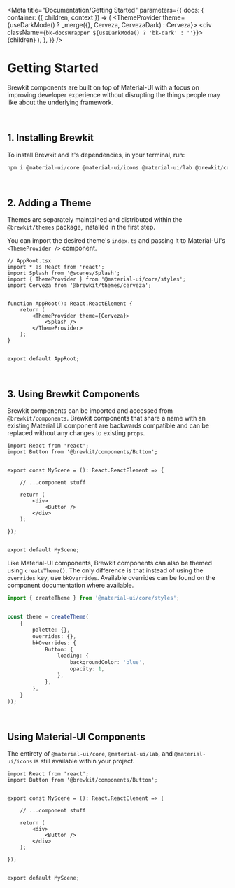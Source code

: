 

<Meta
    title="Documentation/Getting Started"
    parameters={{
        docs: {
            container: ({ children, context }) => (
                <DocsContainer context={context}>
                    <ThemeProvider theme={useDarkMode() ? _merge({}, Cerveza, CervezaDark) : Cerveza}>
                        <div className={`bk-docsWrapper ${useDarkMode() ? 'bk-dark' : ''}`}>
                            {children}
                        </div>
                    </ThemeProvider>
                </DocsContainer>
            ),
        },
    }}
/>


# Getting Started

Brewkit components are built on top of Material-UI with a focus on improving developer experience without disrupting
the things people may like about the underlying framework.

<br />

## 1. Installing Brewkit

To install Brewkit and it's dependencies, in your terminal, run:

```js
npm i @material-ui/core @material-ui/icons @material-ui/lab @brewkit/components @brewkit/themes
```

<br />

## 2. Adding a Theme

Themes are separately maintained and distributed within the `@brewkit/themes` package, installed in the first step.

You can import the desired theme's `index.ts` and passing it to Material-UI's `<ThemeProvider />` component.

```tsx
// AppRoot.tsx
import * as React from 'react';
import Splash from '@scenes/Splash';
import { ThemeProvider } from '@material-ui/core/styles';
import Cerveza from '@brewkit/themes/cerveza';


function AppRoot(): React.ReactElement {
    return (
        <ThemeProvider theme={Cerveza}>
            <Splash />
        </ThemeProvider>
    );
}


export default AppRoot;
```

<br />

## 3. Using Brewkit Components

Brewkit components can be imported and accessed from `@brewkit/components`. Brewkit components that share a name with an
existing Material UI component are backwards compatible and can be replaced without any changes to existing `props`.

```tsx
import React from 'react';
import Button from '@brewkit/components/Button';


export const MyScene = (): React.ReactElement => {

    // ...component stuff

    return (
        <div>
            <Button />
        </div>
    );

});


export default MyScene;

```

Like Material-UI components, Brewkit components can also be themed using `createTheme()`. The only difference is that
instead of using the `overrides` key, use `bkOverrides`. Available overrides can be found on the component documentation
where available.

```ts
import { createTheme } from '@material-ui/core/styles';


const theme = createTheme(
    {
        palette: {},
        overrides: {},
        bkOverrides: {
            Button: {
                loading: {
                    backgroundColor: 'blue',
                    opacity: 1,
                },
            },
        },
    }
));

```

<br />

## Using Material-UI Components

The entirety of `@material-ui/core`, `@material-ui/lab`, and `@material-ui/icons` is still available within your project.

```tsx
import React from 'react';
import Button from '@brewkit/components/Button';


export const MyScene = (): React.ReactElement => {

    // ...component stuff

    return (
        <div>
            <Button />
        </div>
    );

});


export default MyScene;

```
